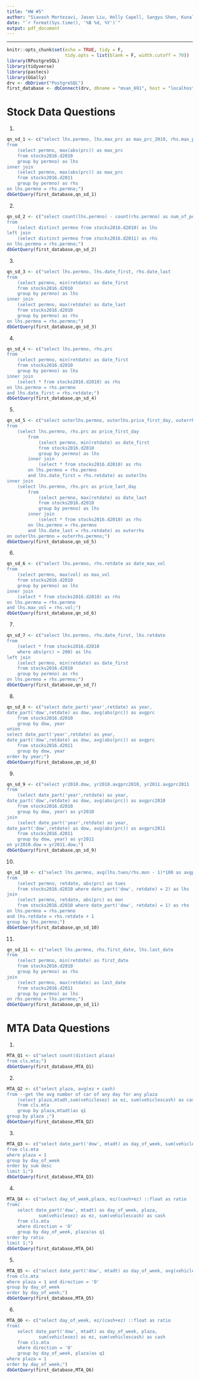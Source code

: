 ```yaml
---
title: "HW #5"
author: "Siavash Mortezavi, Jason Liu, Holly Capell, Sangyu Shen, Kunal Kotian"
date: "`r format(Sys.time(), '%B %d, %Y')`"
output: pdf_document
---
```


---------------------------------------------------------------------------

```r
knitr::opts_chunk$set(echo = TRUE, tidy = F, 
                      tidy.opts = list(blank = F, width.cutoff = 70))
library(RPostgreSQL)
library(tidyverse)
library(pastecs)
library(GGally)
drv <- dbDriver("PostgreSQL")
first_database <- dbConnect(drv, dbname = "msan_691", host = "localhost", port = 5432, user = "postgres", password = "postgres")
```


# Stock Data Questions

(1)

```r
qn_sd_1 <- c("select lhs.permno, lhs.max_prc as max_prc_2010, rhs.max_prc as max_prc_2011
from 
    (select permno, max(abs(prc)) as max_prc
    from stocks2016.d2010
    group by permno) as lhs
inner join
    (select permno, max(abs(prc)) as max_prc
    from stocks2016.d2011
    group by permno) as rhs
on lhs.permno = rhs.permno;")
dbGetQuery(first_database,qn_sd_1)
```

(2)

```r
qn_sd_2 <- c("select count(lhs.permno) - count(rhs.permno) as num_of_permnos
from
    (select distinct permno from stocks2016.d2010) as lhs
left join
    (select distinct permno from stocks2016.d2011) as rhs
on lhs.permno = rhs.permno;")
dbGetQuery(first_database,qn_sd_2)
```

(3)

```r
qn_sd_3 <- c("select lhs.permno, lhs.date_first, rhs.date_last
from 
    (select permno, min(retdate) as date_first
    from stocks2016.d2010
    group by permno) as lhs
inner join
    (select permno, max(retdate) as date_last
    from stocks2016.d2010
    group by permno) as rhs
on lhs.permno = rhs.permno;")
dbGetQuery(first_database,qn_sd_3)
```

(4)

```r
qn_sd_4 <- c("select lhs.permno, rhs.prc
from
    (select permno, min(retdate) as date_first
    from stocks2016.d2010
    group by permno) as lhs
inner join
    (select * from stocks2016.d2010) as rhs
on lhs.permno = rhs.permno
and lhs.date_first = rhs.retdate;")
dbGetQuery(first_database,qn_sd_4)
```

(5)

```r
qn_sd_5 <- c("select outerlhs.permno, outerlhs.price_first_day, outerrhs.price_last_day
from
    (select lhs.permno, rhs.prc as price_first_day
        from
            (select permno, min(retdate) as date_first
            from stocks2016.d2010
            group by permno) as lhs
        inner join
            (select * from stocks2016.d2010) as rhs
        on lhs.permno = rhs.permno
        and lhs.date_first = rhs.retdate) as outerlhs
inner join
    (select lhs.permno, rhs.prc as price_last_day
        from
            (select permno, max(retdate) as date_last
            from stocks2016.d2010
            group by permno) as lhs
        inner join
            (select * from stocks2016.d2010) as rhs
        on lhs.permno = rhs.permno
        and lhs.date_last = rhs.retdate) as outerrhs
on outerlhs.permno = outerrhs.permno;")
dbGetQuery(first_database,qn_sd_5)
```

(6)

```r
qn_sd_6 <- c("select lhs.permno, rhs.retdate as date_max_vol
from
    (select permno, max(vol) as max_vol
    from stocks2016.d2010
    group by permno) as lhs
inner join
    (select * from stocks2016.d2010) as rhs
on lhs.permno = rhs.permno
and lhs.max_vol = rhs.vol;")
dbGetQuery(first_database,qn_sd_6)
```

(7)

```r
qn_sd_7 <- c("select lhs.permno, rhs.date_first, lhs.retdate
from
    (select * from stocks2016.d2010
    where abs(prc) > 200) as lhs
left join
    (select permno, min(retdate) as date_first
    from stocks2016.d2010
    group by permno) as rhs
on lhs.permno = rhs.permno;")
dbGetQuery(first_database,qn_sd_7)
```

(8)

```r
qn_sd_8 <- c("select date_part('year',retdate) as year, 
date_part('dow',retdate) as dow, avg(abs(prc)) as avgprc
    from stocks2016.d2010
    group by dow, year
union
select date_part('year',retdate) as year,
date_part('dow',retdate) as dow, avg(abs(prc)) as avgprc
    from stocks2016.d2011
    group by dow, year
order by year;")
dbGetQuery(first_database,qn_sd_8)
```

(9)

```r
qn_sd_9 <- c("select yr2010.dow, yr2010.avgprc2010, yr2011.avgprc2011   
from
    (select date_part('year',retdate) as year,
date_part('dow',retdate) as dow, avg(abs(prc)) as avgprc2010
    from stocks2016.d2010
    group by dow, year) as yr2010
join
    (select date_part('year',retdate) as year,
date_part('dow',retdate) as dow, avg(abs(prc)) as avgprc2011
    from stocks2016.d2011
    group by dow, year) as yr2011
on yr2010.dow = yr2011.dow;")
dbGetQuery(first_database,qn_sd_9)
```

(10)

```r
qn_sd_10 <- c("select lhs.permno, avg(lhs.tues/rhs.mon - 1)*100 as avgprc
from
    (select permno, retdate, abs(prc) as tues
    from stocks2016.d2010 where date_part('dow', retdate) = 2) as lhs
join
    (select permno, retdate, abs(prc) as mon
    from stocks2016.d2010 where date_part('dow', retdate) = 1) as rhs
on lhs.permno = rhs.permno
and lhs.retdate = rhs.retdate + 1
group by lhs.permno;")
dbGetQuery(first_database,qn_sd_10)
```

(11)

```r
qn_sd_11 <- c("select lhs.permno, rhs.first_date, lhs.last_date
from
    (select permno, min(retdate) as first_date
    from stocks2016.d2010
    group by permno) as rhs
join
    (select permno, max(retdate) as last_date
    from stocks2016.d2011
    group by permno) as lhs
on rhs.permno = lhs.permno;")
dbGetQuery(first_database,qn_sd_11)
```


# MTA Data Questions

(1)

```r
MTA_Q1 <- c("select count(distinct plaza)
from cls.mta;")
dbGetQuery(first_database,MTA_Q1)
```

(2)

```r
MTA_Q2 <- c("select plaza, avg(ez + cash)
from --get the avg number of car of any day for any plaza 
    (select plaza,mtadt,sum(vehiclesez) as ez, sum(vehiclescash) as cash
    from cls.mta
    group by plaza,mtadt)as q1
group by plaza ;")
dbGetQuery(first_database,MTA_Q2)
```

(3)

```r
MTA_Q3 <- c("select date_part('dow', mtadt) as day_of_week, sum(vehiclesez)as sum
from cls.mta
where plaza = 1 
group by day_of_week
order by sum desc
limit 1;")
dbGetQuery(first_database,MTA_Q3)
```

(4)

```r
MTA_Q4 <- c("select day_of_week,plaza, ez/(cash+ez) ::float as ratio
from(
    select date_part('dow', mtadt) as day_of_week, plaza, 
            sum(vehiclesez) as ez, sum(vehiclescash) as cash
    from cls.mta
    where direction = 'O'
    group by day_of_week, plaza)as q1
order by ratio 
limit 1;")
dbGetQuery(first_database,MTA_Q4)
```

(5)

```r
MTA_Q5 <- c("select date_part('dow', mtadt) as day_of_week, avg(vehiclesez)
from cls.mta 
where plaza = 1 and direction = 'O'
group by day_of_week
order by day_of_week;")
dbGetQuery(first_database,MTA_Q5)
```

(6)

```r
MTA_Q6 <- c("select day_of_week, ez/(cash+ez) ::float as ratio
from(
    select date_part('dow', mtadt) as day_of_week, plaza, 
            sum(vehiclesez) as ez, sum(vehiclescash) as cash
    from cls.mta
    where direction = 'O'
    group by day_of_week, plaza)as q1
where plaza = 1
order by day_of_week;")
dbGetQuery(first_database,MTA_Q6)
```

